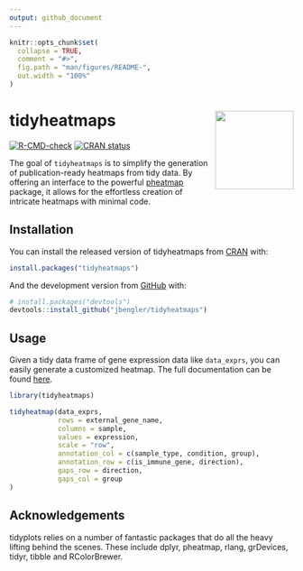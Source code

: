 ```yaml
---
output: github_document
---
```


<!-- README.md is generated from README.Rmd. Please edit that file -->

```r
knitr::opts_chunk$set(
  collapse = TRUE,
  comment = "#>",
  fig.path = "man/figures/README-",
  out.width = "100%"
)
```

# tidyheatmaps <img src="man/figures/logo.svg" align="right" height="139" alt="" />

<!-- badges: start -->
[![R-CMD-check](https://github.com/jbengler/tidyheatmaps/actions/workflows/R-CMD-check.yaml/badge.svg)](https://github.com/jbengler/tidyheatmaps/actions/workflows/R-CMD-check.yaml)
[![CRAN status](https://www.r-pkg.org/badges/version/tidyheatmaps)](https://CRAN.R-project.org/package=tidyheatmaps)
<!-- badges: end -->

The goal of `tidyheatmaps` is to simplify the generation of publication-ready heatmaps from tidy data. By offering an interface to the powerful [pheatmap](https://github.com/raivokolde/pheatmap) package, it allows for the effortless creation of intricate heatmaps with minimal code.

## Installation

You can install the released version of tidyheatmaps from [CRAN](https://cran.r-project.org/) with:
``` r
install.packages("tidyheatmaps")
```

And the development version from [GitHub](https://github.com/) with:
``` r
# install.packages("devtools")
devtools::install_github("jbengler/tidyheatmaps")
```

## Usage

Given a tidy data frame of gene expression data like `data_exprs`, you can easily generate a customized heatmap. The full documentation can be found [here](https://jbengler.github.io/tidyheatmaps/).

```r
library(tidyheatmaps)

tidyheatmap(data_exprs,
            rows = external_gene_name,
            columns = sample,
            values = expression,
            scale = "row",
            annotation_col = c(sample_type, condition, group),
            annotation_row = c(is_immune_gene, direction),
            gaps_row = direction,
            gaps_col = group
)
```


## Acknowledgements

tidyplots relies on a number of fantastic packages that do all the heavy lifting behind the scenes. These include 
    dplyr,
    pheatmap,
    rlang,
    grDevices,
    tidyr,
    tibble and
    RColorBrewer.

